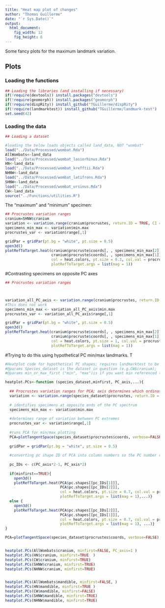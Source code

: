 ```yaml
---
title: "Heat map plot of changes"
author: "Thomas Guillerme"
date: "`r Sys.Date()`"
output:
  html_document:
    fig_width: 12
    fig_height: 6
---
```


Some fancy plots for the maximum landmark variation.

## Plots 

### Loading the functions

```r
## Loading the libraries (and installing if necessary)
if(!require(devtools)) install.packages("devtools")
if(!require(geomorph)) install.packages("geomorph")
if(!require(dispRity)) install_github("TGuillerme/dispRity")
if(!require(landmarktest)) install_github("TGuillerme/landmark-test")
set.seed(42)
```


### Loading the data

```r
## Loading a dataset

#loading the below loads objects called land_data, NOT "wombat"
load("../Data/Processed/wombat.Rda")
AllWombats<-land_data
load("../Data/Processed/wombat_lasiorhinus.Rda")
HN<-land_data
load("../Data/Processed/wombat_krefftii.Rda")
NHNW<-land_data
load("../Data/Processed/wombat_latifrons.Rda")
SHNW<-land_data
load("../Data/Processed/wombat_ursinus.Rda")
CW<-land_data
source("../Functions/utilities.R")

```

The "maximum" and "minimum" specimen:

```r
## Procrustes variation ranges
cranium=SHNW$cranium
variation <- variation.range(cranium$procrustes, return.ID = TRUE, CI = 0.5)
specimens_min_max <- variation$min.max
procrustes_var <- variation$range[,1]
```

```r
gridPar = gridPar(pt.bg = "white", pt.size = 0.5)
open3d()
plotRefToTarget.heat(cranium$procruste$coords[, , specimens_min_max[2]],
                     cranium$procruste$coords[, , specimens_min_max[1]],
                     col = heat.colors, pt.size = 0.3, col.val = procrustes_var,
                     plotRefToTarget.args = list(mag = 1))
```


#Contrasting specimens on opposite PC axes

```r
## Procrustes variation ranges



variation_all_PC_axis <- variation.range(cranium$procrustes, return.ID = TRUE, ordination = TRUE, axis = 1)
#This does not work
specimens_min_max <- variation_all_PC_axis$min.max
procrustes_var <- variation_all_PC_axis$range[,1]
```

```r
gridPar = gridPar(pt.bg = "white", pt.size = 0.5)
open3d()
plotRefToTarget.heat(cranium$procruste$coords[, , specimens_min_max[2]],
                     cranium$procruste$coords[, , specimens_min_max[1]],
                     col = heat.colors, pt.size = 1, col.val = procrustes_var,
                     plotRefToTarget.args = list(mag = 1))
```


#Trying to do this using hypothetical PC min/max landmarks. T

```r

#Heatplot code for hypothetical PC shapes; requires landmarktest to be loaded
#@params Species_dataset is the dataset in question (e.g.CW$cranium); 
#@params min_or_max_first ("min", "max")is if you want min referenced to max or vice versa. this is handy if one common lm displacement pattern happens to be associated with opposite signed PC scores.

heatplot.PCs<-function (species_dataset,minfirst, PC_axis,...){
  
  ## Procrustes variation ranges for PCA; axis determines which ordination axis to use
  variation <- variation.range(species_dataset$procrustes, return.ID = TRUE, axis=PC_axis, ordination=species_dataset$ordination)
  
  # identifies specimens at opposite ends of the PC spectrum
  specimens_min_max <- variation$min.max
  
  #determines range of variation between PC extremes
  procrustes_var <- variation$range[,1]
  
  #runs PCA for min/max plotting
  PCA=plotTangentSpace(species_dataset$procrustes$coords, verbose=FALSE)
  
  gridPar = gridPar(pt.bg = "white", pt.size = 0.5)
  
  #converting pc shape ID of PCA into column numbers so the PC number can be chosen (e.g. PC6min is PCA$pc.shapes[[11]])
  
  pc_IDs <- c(PC_axis*2-1, PC_axis*2)
  
  if(minfirst==TRUE){
    open3d()
    plotRefToTarget.heat(PCA$pc.shapes[[pc_IDs[1]]],
                         PCA$pc.shapes[[pc_IDs[2]]],
                         col = heat.colors, pt.size = 0.7, col.val = procrustes_var,
                         plotRefToTarget.args = list(mag = 1),...)}
  else {
    open3d()
    plotRefToTarget.heat(PCA$pc.shapes[[pc_IDs[2]]],
                         PCA$pc.shapes[[pc_IDs[1]]],
                         col = heat.colors, pt.size = 0.7, col.val = procrustes_var,
                         plotRefToTarget.args = list(mag = 1), ...)}
}

PCA=plotTangentSpace(species_dataset$procrustes$coords, verbose=FALSE)


heatplot.PCs(AllWombats$cranium, minfirst=FALSE, PC_axis=1 )
heatplot.PCs(HN$cranium, minfirst=TRUE  )
heatplot.PCs(CW$cranium, minfirst=TRUE)
heatplot.PCs(SHNW$cranium, minfirst=TRUE)
heatplot.PCs(NHNW$cranium, minfirst=TRUE)


heatplot.PCs(AllWombats$mandible, minfirst=FALSE, )
heatplot.PCs(HN$mandible, minfirst=TRUE )
heatplot.PCs(CW$mandible, minfirst=FALSE)
heatplot.PCs(SHNW$mandible, minfirst=TRUE)
heatplot.PCs(NHNW$mandible, minfirst=TRUE)



```

